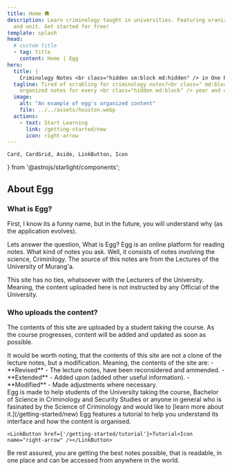 ```yaml
---
title: Home 🛖
description: Learn criminology taught in universities. Featuring oranized content, for every year
  and unit. Get started for free!
template: splash
head:
  # custom title
  - tag: title
    content: Home | Egg
hero:
  title: |
    Criminology Notes <br class="hidden sm:block md:hidden" /> in One Place
  tagline: Tired of scrabling for criminology notes?<br class=" md:block" /> Get
    organized notes for every <br class="hidden md:block" /> year and unit, for free!
  image:
    alt: "An example of egg's organized content"
    file: ../../assets/houston.webp
  actions:
    - text: Start Learning
      link: /getting-started/new
      icon: right-arrow
---
```


	Card, CardGrid, Aside, LinkButton, Icon
} from '@astrojs/starlight/components';

## About Egg

### What is Egg?
First, I know its a funny name, but in the future, you will understand why (as 
the application evolves).

Lets answer the question, What is Egg? Egg is an online platform for reading
notes. What kind of notes you ask. Well, it consists of notes involving the 
science, Criminilogy. The source of this notes are from the Lectures of the 
University of Murang'a.

<Aside type='caution'>
This site has no ties, whatsoever with the Lecturers of the University. 
Meaning, the content uploaded here is not instructed by any Official of the 
University.
</Aside>

### Who uploads the content?

The contents of this site are uploaded by a student taking the course. As the
course progresses, content will be added and updated as soon as possible.

<Aside title='Note: Not cloned notes!' type='note'>
It would be worth noting, that the contents of this site are not a clone of the 
lecture notes, but a modification. Meaning, the contents of the site are:
- **Revised** - The lecture notes, have been reconsidered and ammended.
- **Extended** - Added upon (added other useful information).
- **Modified** - Made adjustments where necessary.
</Aside>

<CardGrid>
	<Card title='Why make Egg?' icon='star'>
		Egg is made to help students of the University taking the course, Bachelor of 
		Science in Criminology and Security Studies or anyone in general who is fasinated
		by the Science of Criminology and would like to [learn more about it.](/getting-started/new)
	</Card>

  <Card title='How to get Started?' icon='rocket'>
    Egg features a tutorial to help you understand its interface and how the 
    content is organised.

    <LinkButton href={'/getting-started/tutorial'}>Tutorial<Icon name="right-arrow" /></LinkButton>

  </Card>
</CardGrid>

<Card title='❤️ Here for you ❤️' >
Be rest assured, you are getting the best notes possible, that is readable, in one place 
and can be accessed from anywhere in the world. 
</Card>

